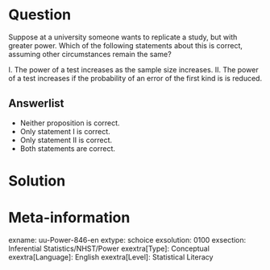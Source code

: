 Question
========
Suppose at a university someone wants to replicate a study, but with greater power. Which of the following statements about this is correct, assuming other circumstances remain the same?

I. The power of a test increases as the sample size increases. II. The power of a test increases if the probability of an error of the first kind is is reduced.

Answerlist
----------
* Neither proposition is correct.
* Only statement I is correct.
* Only statement II is correct.
* Both statements are correct.


Solution
========

Meta-information
================
exname: uu-Power-846-en
extype: schoice
exsolution: 0100
exsection: Inferential Statistics/NHST/Power
exextra[Type]: Conceptual
exextra[Language]: English
exextra[Level]: Statistical Literacy